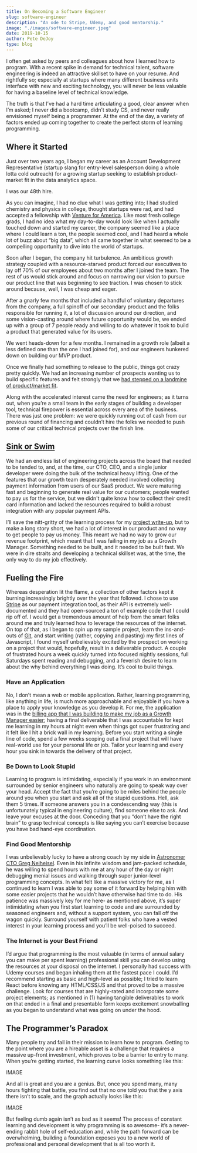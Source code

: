 ```yaml
---
title: On Becoming a Software Engineer
slug: software-engineer
description: "An ode to Stripe, Udemy, and good mentorship."
image: "./images/software-engineer.jpeg"
date: 2019-10-15
author: Pete DeJoy
type: blog
---
```



I often get asked by peers and colleagues about how I learned how to program. With a recent spike in demand for technical talent, software engineering is indeed an attractive skillset to have on your resume. And rightfully so; especially at startups where many different business units interface with new and exciting technology, you will never be less valuable for having a baseline level of technical knowledge.

The truth is that I’ve had a hard time articulating a good, clear answer when I’m asked; I never did a bootcamp, didn’t study CS, and never really envisioned myself being a programmer. At the end of the day, a variety of factors ended up coming together to create the perfect storm of learning programming.


## Where it Started

Just over two years ago, I began my career as an Account Development Representative (startup slang for entry-level salesperson doing a whole lotta cold outreach) for a growing startup seeking to establish product-market fit in the data analytics space.

I was our 48th hire.

As you can imagine, I had no clue what I was getting into; I had studied chemistry and physics in college, thought startups were rad, and had accepted a fellowship with [Venture for America](ventureforamerica.org). Like most fresh college grads, I had no idea what my day-to-day would look like when I actually touched down and started my career, the company seemed like a place where I could learn a ton, the people seemed cool, and I had heard a whole lot of buzz about “big data”, which all came together in what seemed to be a compelling opportunity to dive into the world of startups.

Soon after I began, the company hit turbulence. An ambitious growth strategy coupled with a resource-starved product forced our executives to lay off 70% of our employees about two months after I joined the team. The rest of us would stick around and focus on narrowing our vision to pursue our product line that was beginning to see traction. I was chosen to stick around because, well, I was cheap and eager.

After a gnarly few months that included a handful of voluntary departures from the company, a full spinoff of our secondary product and the folks responsible for running it, a lot of discussion around our direction, and some vision-casting around where future opportunity would be, we ended up with a group of 7 people ready and willing to do whatever it took to build a product that generated value for its users.

We went heads-down for a few months. I remained in a growth role (albeit a less defined one than the one I had joined for), and our engineers hunkered down on building our MVP product.

Once we finally had something to release to the public, things got crazy pretty quickly. We had an increasing number of prospects wanting us to build specific features and felt strongly that we [had stepped on a landmine of product/market fit](https://www.youtube.com/watch?v=l-vfn97QTr0). 

Along with the accelerated interest came the need for engineers; as it turns out, when you’re a small team in the early stages of building a developer tool, technical firepower is essential across every area of the business. There was just one problem: we were quickly running out of cash from our previous round of financing and couldn’t hire the folks we needed to push some of our critical technical projects over the finish line.


<a href='https://rywalker.com/because-i-had-to-6197e4412b82'>
<h2>Sink or Swim</h2>
</a>

We had an endless list of engineering projects across the board that needed to be tended to, and, at the time, our CTO, CEO, and a single junior developer were doing the bulk of the technical heavy lifting. One of the features that our growth team desperately needed involved collecting payment information from users of our SaaS product. We were maturing fast and beginning to generate real value for our customers; people wanted to pay us for the service, but we didn't quite know how to collect their credit card information and lacked the resources required to build a robust integration with any popular payment APIs.

I’ll save the nitt-gritty of the learning process for my [project write-up](petedejoy.com/projects/billing), but to make a long story short, we had a lot of interest in our product and no way to get people to pay us money. This meant we had no way to grow our revenue footprint, which meant that I was failing in my job as a Growth Manager. Something needed to be built, and it needed to be built fast. We were in dire straits and developing a technical skillset was, at the time, the only way to do my job effectively.


## Fueling the Fire

Whereas desperation lit the flame, a collection of other factors kept it burning increasingly brightly over the year that followed. I chose to use [Stripe](https://stripe.com) as our payment integration tool, as their API is extremely well-documented and they had open-sourced a ton of example code that I could rip off of. I would get a tremendous amount of help from the smart folks around me and truly learned how to leverage the resources of the internet. On top of that, as I began to spin up my sample project, learn the ins-and-outs of [Git](https://git-scm.com/), and start writing (rather, copying and pasting) my first lines of Javascript, I found myself unbelievably excited by the prospect on working on a project that would, hopefully, result in a deliverable product. A couple of frustrated hours a week quickly turned into focused nightly sessions, full Saturdays spent reading and debugging, and a feverish desire to learn about the why behind everything I was doing. It’s cool to build things.

### Have an Application

No, I don’t mean a web or mobile application. Rather, learning programming, like anything in life, is much more approachable and enjoyable if you have a place to apply your knowledge as you develop it. For me, the application was in the [billing app that I was building to make my job as a Growth Manager easier](https://petedejoy.com/projects/billing); having a final deliverable that I was accountable for kept me learning in my hours at night even when things got super frustrating and it felt like I hit a brick wall in my learning. Before you start writing a single line of code, spend a few weeks scoping out a final project that will have real-world use for your personal life or job. Tailor your learning and every hour you sink in towards the delivery of that project.


### Be Down to Look Stupid

Learning to program is intimidating, especially if you work in an environment surrounded by senior engineers who naturally are going to speak way over your head. Accept the fact that you’re going to be miles behind the people around you when you start and ask all of the stupid questions. Hell, ask them 5 times. If someone answers you in a condescending way (this is unfortunately typical in engineering culture), find someone else to ask. And leave your excuses at the door. Conceding that you “don’t have the right brain” to grasp technical concepts is like saying you can’t exercise because you have bad hand-eye coordination.

### Find Good Mentorship

I was unbelievably lucky to have a strong coach by my side in [Astronomer CTO Greg Neiheisel](https://www.linkedin.com/in/greg-neiheisel/). Even in his infinite wisdom and jam-packed schedule, he was willing to spend hours with me at any hour of the day or night debugging menial issues and walking through super junior-level programming concepts. In what felt like a massive victory for me, as I continued to learn I was able to pay some of it forward by helping him with some easier projects that he wouldn’t have otherwise had time to do. His patience was massively key for me here- as mentioned above, it’s super intimidating when you first start learning to code and are surrounded by seasoned engineers and, without a support system, you can fall off the wagon quickly. Surround yourself with patient folks who have a vested interest in your learning process and you’ll be well-poised to succeed.


### The Internet is your Best Friend

I’d argue that programming is the most valuable (in terms of annual salary you can make per spent learning) professional skill you can develop using the resources at your disposal on the internet. I personally had success with Udemy courses and began inhaling them at the fastest pace I could. I’d recommend starting as basic and high-level as possible; I tried to learn React before knowing any HTML/CSS/JS and that proved to be a massive challenge. Look for courses that are highly-rated and incorporate some project elements; as mentioned in (1) having tangible deliverables to work on that ended in a final and presentable form keeps excitement snowballing as you began to understand what was going on under the hood.

## The Programmer’s Paradox

Many people try and fail in their mission to learn how to program. Getting to the point where you are a hireable asset is a challenge that requires a massive up-front investment, which proves to be a barrier to entry to many. When you’re getting started, the learning curve looks something like this:

IMAGE

And all is great and you are a genius. But, once you spend many, many hours fighting that battle, you find out that no one told you that the y axis there isn’t to scale, and the graph actually looks like this:

IMAGE

But feeling dumb again isn’t as bad as it seems! The process of constant learning and development is why programming is so awesome- it’s a never-ending rabbit hole of self-education and, while the path forward can be overwhelming, building a foundation exposes you to a new world of professional and personal development that is all too worth it.


